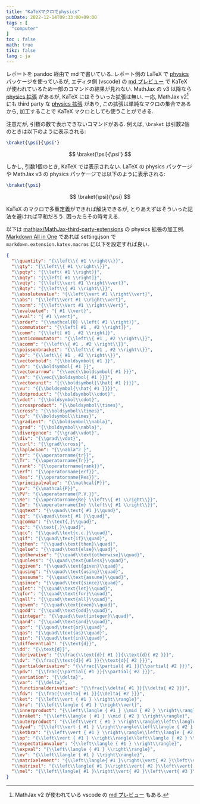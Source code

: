 ```yaml
---
title: "KaTeXマクロでphysics"
pubDate: 2022-12-14T09:33:00+09:00
tags : [
  "computer"
]
toc : false
math: true
tikz: false
lang : ja
---
```


レポートを pandoc 経由で md で書いている.
レポート側の LaTeX で [physics](https://ctan.org/pkg/physics) パッケージを使っているが,
エディタ側 (vscode) の [md プレビュー](https://marketplace.visualstudio.com/items?itemName=yzhang.markdown-all-in-one) で KaTeX が使われているため一部のコマンドの結果が見れない.
MathJax の v3 以降なら [physics 拡張](https://docs.mathjax.org/en/v3.2-latest/input/tex/extensions/physics.html) があるが,
KaTeX にはそういった拡張は無い.
一応, MathJax v2[^1] にも third party な [physics 拡張](https://github.com/mathjax/MathJax-third-party-extensions/blob/master/legacy/physics/) があり,
この拡張は単純なマクロの集合であるから,
加工することで KaTeX マクロとしても使うことができる.

[^1]: MathJax v2 が使われている vscode の [md プレビュー](https://marketplace.visualstudio.com/items?itemName=shd101wyy.markdown-preview-enhanced) もある.

注意だが,
引数の数で表示できないコマンドがある.
例えば, `\braket` は引数2個のときは以下のように表示される:
```tex
\braket{\psi}{\psi'}
```
$$
\braket{\psi}{\psi'}
$$

しかし, 引数1個のとき,
KaTeX では表示されない.
LaTeX の physics パッケージや
MathJax v3 の physics パッケージでは以下のように表示される:
```tex
\braket{\psi}
```
$$
\braket{\psi}{\psi}
$$

KaTeX のマクロで多重定義ができれば解決できるが,
とりあえずはそういった記法を避ければ平和だろう.
困ったらその時考える.

以下は [mathjax/MathJax-third-party-extensions](https://github.com/mathjax/MathJax-third-party-extensions/blob/master/legacy/physics/physics.js)
の physics 拡張の加工例.
[Markdown All in One](https://marketplace.visualstudio.com/items?itemName=yzhang.markdown-all-in-one) であれば setting.json で `markdown.extension.katex.macros` に以下を設定すれば良い.

```json
{
  "\\quantity": "{\\left\\{ #1 \\right\\}}",
  "\\qty": "{\\left\\{ #1 \\right\\}}",
  "\\pqty": "{\\left( #1 \\right)}",
  "\\bqty": "{\\left[ #1 \\right]}",
  "\\vqty": "{\\left\\vert #1 \\right\\vert}",
  "\\Bqty": "{\\left\\{ #1 \\right\\}}",
  "\\absolutevalue": "{\\left\\vert #1 \\right\\vert}",
  "\\abs": "{\\left\\vert #1 \\right\\vert}",
  "\\norm": "{\\left\\Vert #1 \\right\\Vert}",
  "\\evaluated": "{ #1 \\vert}",
  "\\eval": "{ #1 \\vert}",
  "\\order": "{\\mathcal{O} \\left( #1 \\right)}",
  "\\commutator": "{\\left[ #1 , #2 \\right]}",
  "\\comm": "{\\left[ #1 , #2 \\right]}",
  "\\anticommutator": "{\\left\\{ #1 , #2 \\right\\}}",
  "\\acomm": "{\\left\\{ #1 , #2 \\right\\}}",
  "\\poissonbracket": "{\\left\\{ #1 , #2 \\right\\}}",
  "\\pb": "{\\left\\{ #1 , #2 \\right\\}}",
  "\\vectorbold": "{\\boldsymbol{ #1 }}",
  "\\vb": "{\\boldsymbol{ #1 }}",
  "\\vectorarrow": "{\\vec{\\boldsymbol{ #1 }}}",
  "\\va": "{\\vec{\\boldsymbol{ #1 }}}",
  "\\vectorunit": "{{\\boldsymbol{\\hat{ #1 }}}}",
  "\\vu": "{{\\boldsymbol{\\hat{ #1 }}}}",
  "\\dotproduct": "{\\boldsymbol\\cdot}",
  "\\vdot": "{\\boldsymbol\\cdot}",
  "\\crossproduct": "{\\boldsymbol\\times}",
  "\\cross": "{\\boldsymbol\\times}",
  "\\cp": "{\\boldsymbol\\times}",
  "\\gradient": "{\\boldsymbol\\nabla}",
  "\\grad": "{\\boldsymbol\\nabla}",
  "\\divergence": "{\\grad\\vdot}",
  "\\div": "{\\grad\\vdot}",
  "\\curl": "{\\grad\\cross}",
  "\\laplacian": "{\\nabla^2 }",
  "\\tr": "{\\operatorname{tr}}",
  "\\Tr": "{\\operatorname{Tr}}",
  "\\rank": "{\\operatorname{rank}}",
  "\\erf": "{\\operatorname{erf}}",
  "\\Res": "{\\operatorname{Res}}",
  "\\principalvalue": "{\\mathcal{P}}",
  "\\pv": "{\\mathcal{P}}",
  "\\PV": "{\\operatorname{P.V.}}",
  "\\Re": "{\\operatorname{Re} \\left\\{ #1 \\right\\}}",
  "\\Im": "{\\operatorname{Im} \\left\\{ #1 \\right\\}}",
  "\\qqtext": "{\\quad\\text{ #1 }\\quad}",
  "\\qq": "{\\quad\\text{ #1 }\\quad}",
  "\\qcomma": "{\\text{,}\\quad}",
  "\\qc": "{\\text{,}\\quad}",
  "\\qcc": "{\\quad\\text{c.c.}\\quad}",
  "\\qif": "{\\quad\\text{if}\\quad}",
  "\\qthen": "{\\quad\\text{then}\\quad}",
  "\\qelse": "{\\quad\\text{else}\\quad}",
  "\\qotherwise": "{\\quad\\text{otherwise}\\quad}",
  "\\qunless": "{\\quad\\text{unless}\\quad}",
  "\\qgiven": "{\\quad\\text{given}\\quad}",
  "\\qusing": "{\\quad\\text{using}\\quad}",
  "\\qassume": "{\\quad\\text{assume}\\quad}",
  "\\qsince": "{\\quad\\text{since}\\quad}",
  "\\qlet": "{\\quad\\text{let}\\quad}",
  "\\qfor": "{\\quad\\text{for}\\quad}",
  "\\qall": "{\\quad\\text{all}\\quad}",
  "\\qeven": "{\\quad\\text{even}\\quad}",
  "\\qodd": "{\\quad\\text{odd}\\quad}",
  "\\qinteger": "{\\quad\\text{integer}\\quad}",
  "\\qand": "{\\quad\\text{and}\\quad}",
  "\\qor": "{\\quad\\text{or}\\quad}",
  "\\qas": "{\\quad\\text{as}\\quad}",
  "\\qin": "{\\quad\\text{in}\\quad}",
  "\\differential": "{\\text{d}}",
  "\\dd": "{\\text{d}}",
  "\\derivative": "{\\frac{\\text{d}{ #1 }}{\\text{d}{ #2 }}}",
  "\\dv": "{\\frac{\\text{d}{ #1 }}{\\text{d}{ #2 }}}",
  "\\partialderivative": "{\\frac{\\partial{ #1 }}{\\partial{ #2 }}}",
  "\\pdv": "{\\frac{\\partial{ #1 }}{\\partial{ #2 }}}",
  "\\variation": "{\\delta}",
  "\\var": "{\\delta}",
  "\\functionalderivative": "{\\frac{\\delta{ #1 }}{\\delta{ #2 }}}",
  "\\fdv": "{\\frac{\\delta{ #1 }}{\\delta{ #2 }}}",
  "\\ket": "{\\left\\vert { #1 } \\right\\rangle}",
  "\\bra": "{\\left\\langle { #1 } \\right\\vert}",
  "\\innerproduct": "{\\left\\langle { #1 } \\mid { #2 } \\right\\rangle}",
  "\\braket": "{\\left\\langle { #1 } \\mid { #2 } \\right\\rangle}",
  "\\outerproduct": "{\\left\\vert { #1 } \\right\\rangle\\left\\langle { #2 } \\right\\vert}",
  "\\dyad": "{\\left\\vert { #1 } \\right\\rangle\\left\\langle { #2 } \\right\\vert}",
  "\\ketbra": "{\\left\\vert { #1 } \\right\\rangle\\left\\langle { #2 } \\right\\vert}",
  "\\op": "{\\left\\vert { #1 } \\right\\rangle\\left\\langle { #2 } \\right\\vert}",
  "\\expectationvalue": "{\\left\\langle { #1 } \\right\\rangle}",
  "\\expval": "{\\left\\langle { #1 } \\right\\rangle}",
  "\\ev": "{\\left\\langle { #1 } \\right\\rangle}",
  "\\matrixelement": "{\\left\\langle{ #1 }\\right\\vert{ #2 }\\left\\vert{ #3 }\\right\\rangle}",
  "\\matrixel": "{\\left\\langle{ #1 }\\right\\vert{ #2 }\\left\\vert{ #3 }\\right\\rangle}",
  "\\mel": "{\\left\\langle{ #1 }\\right\\vert{ #2 }\\left\\vert{ #3 }\\right\\rangle}",
}
```
